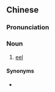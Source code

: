 {{also|鳝鱼}}
==Chinese==
{{zh-forms|s=鳝鱼}}

===Pronunciation===
{{zh-pron
|m=shànyú
|c=sin5 jyu4,sin5 jyu4-2
|cat=n
}}

===Noun===
{{zh-noun}}

# [[eel]]

====Synonyms====
* {{zh-l|鰻魚}}

{{zh-cat|Fish}}
